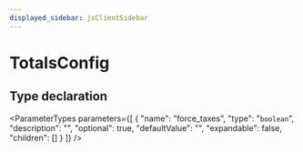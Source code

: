 ```yaml
---
displayed_sidebar: jsClientSidebar
---
```



# TotalsConfig

## Type declaration

<ParameterTypes parameters={[
  {
    "name": "force_taxes",
    "type": "`boolean`",
    "description": "",
    "optional": true,
    "defaultValue": "",
    "expandable": false,
    "children": []
  }
]} />
